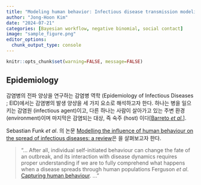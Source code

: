 ```yaml
---
title: "Modeling human behavior: Infectious disease transmission modeling perspective"
author: "Jong-Hoon Kim"
date: "2024-07-21"
categories: [Bayesian workflow, negative binomial, social contact]
image: "sample_figure.png"
editor_options: 
  chunk_output_type: console
---
```


```r
knitr::opts_chunk$set(warning=FALSE, message=FALSE) 
```

## Epidemiology

감염병의 전파 양상을 연구하는 감염병 역학 (Epidemiology of Infectious Diseases ; EID)에서는 감염병의 발생 양샹을 세 가지 요소로 해석하고자 한다. 하나는 병을 일으키는 감염원 (infectious agent)이고, 다른 하나는 사람이 살아가고 있는 주변 환경 (environment)이며 마지막은 감염되는 대상, 즉 숙주 (host) 이다[[Barreto *et al*.](https://www.ncbi.nlm.nih.gov/pmc/articles/PMC2465549/)].


Sebastian Funk *et al*. 의 논문 [Modelling the influence of human behaviour on the spread of infectious diseases: a review](https://royalsocietypublishing.org/doi/full/10.1098/rsif.2010.0142)은 
을 살펴보고자 한다.


> "... After all, individual self-initiated behaviour can change the fate of an outbreak, and its interaction with disease dynamics requires proper understanding if we are to fully comprehend what happens when a disease spreads through human populations Ferguson *et al*. [Capturing human behaviour](https://www.nature.com/articles/446733a). ... "  


